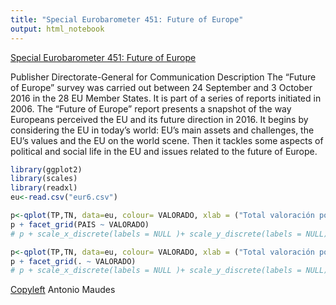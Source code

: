 ```yaml
---
title: "Special Eurobarometer 451: Future of Europe"
output: html_notebook
---
```


[Special Eurobarometer 451: Future of Europe](http://data.europa.eu/euodp/en/data/dataset/S2131_86_1_451_ENG)

Publisher
Directorate-General for Communication
Description
The "Future of Europe" survey was carried out between 24 September and 3 October 2016 in the 28 EU Member States. It is part of a series of reports initiated in 2006. The "Future of Europe" report presents a snapshot of the way Europeans perceived the EU and its future direction in 2016. It begins by considering the EU in today's world: EU’s main assets and challenges, the EU's values and the EU on the world scene. Then it tackles some aspects of political and social life in the EU and issues related to the future of Europe.

```r
library(ggplot2)
library(scales)
library(readxl)
eu<-read.csv("eur6.csv")
```


```r
p<-qplot(TP,TN, data=eu, colour= VALORADO, xlab = ("Total valoración positiva (%)"), ylab="Total valoración negativa (%)")
p + facet_grid(PAIS ~ VALORADO)
# p + scale_x_discrete(labels = NULL )+ scale_y_discrete(labels = NULL)
```

```r
p<-qplot(TP,TN, data=eu, colour= VALORADO, xlab = ("Total valoración positiva (%)"), ylab="Total valoración negativa (%)")
p + facet_grid(. ~ VALORADO)
# p + scale_x_discrete(labels = NULL )+ scale_y_discrete(labels = NULL)
```


[Copyleft](https://es.wikipedia.org/wiki/Copyleft) Antonio Maudes

